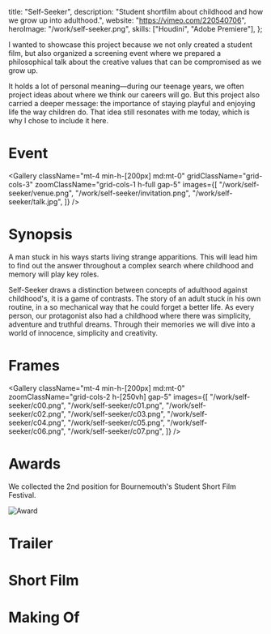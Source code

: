   title: "Self-Seeker",
  description:
    "Student shortfilm about childhood and how we grow up into adulthood.",
  website: "<https://vimeo.com/220540706>",
  heroImage: "/work/self-seeker.png",
  skills: ["Houdini", "Adobe Premiere"],
};

I wanted to showcase this project because we not only created a student film,
but also organized a screening event where we prepared a philosophical talk
about the creative values that can be compromised as we grow up.

It holds a lot of personal meaning—during our teenage years, we often project
ideas about where we think our careers will go. But this project also carried a
deeper message: the importance of staying playful and enjoying life the way
children do. That idea still resonates with me today, which is why I chose to
include it here.

# Event

<Gallery
  className="mt-4 min-h-[200px] md:mt-0"
  gridClassName="grid-cols-3"
  zoomClassName="grid-cols-1 h-full gap-5"
  images={[
    "/work/self-seeker/venue.png",
    "/work/self-seeker/invitation.png",
    "/work/self-seeker/talk.jpg",
  ]}
/>

# Synopsis

A man stuck in his ways starts living strange apparitions. This will lead him
to find out the answer throughout a complex search where childhood and memory
will play key roles.

Self-Seeker draws a distinction between concepts of adulthood against
childhood's, it is a game of contrasts. The story of an adult stuck in his own
routine, in a so mechanical way that he could forget a better life. As every
person, our protagonist also had a childhood where there was simplicity,
adventure and truthful dreams. Through their memories we will dive into a world
of innocence, simplicity and creativity.

# Frames

<Gallery
  className="mt-4 min-h-[200px] md:mt-0"
  zoomClassName="grid-cols-2 h-[250vh] gap-5"
  images={[
    "/work/self-seeker/c00.png",
    "/work/self-seeker/c01.png",
    "/work/self-seeker/c02.png",
    "/work/self-seeker/c03.png",
    "/work/self-seeker/c04.png",
    "/work/self-seeker/c05.png",
    "/work/self-seeker/c06.png",
    "/work/self-seeker/c07.png",
  ]}
/>

# Awards

We collected the 2nd position for Bournemouth's Student Short Film Festival.

![Award](/work/self-seeker/award.jpg)

# Trailer

<VideoEmbed src="https://www.youtube.com/embed/ken14EvY0hs" />

# Short Film

<VideoEmbed src="https://player.vimeo.com/video/101960148" />

# Making Of

<VideoEmbed src="https://www.youtube.com/embed/OXaYZ39qnW8" />

